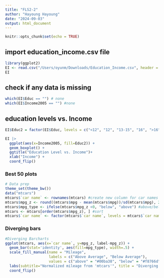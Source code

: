 ---
title: "FLS2-2"
author: "Hayoung Hayoung"
date: "2024-09-03"
output: html_document
---

```{r setup, include=FALSE}
knitr::opts_chunk$set(echo = TRUE)
```

## import education_income.csv file
```{r}
library(ggplot2)
EI <- read.csv("/Users/oyunm/Downloads/Education_Income.csv", header = TRUE)
EI

```

## check if any data is missing
```{r}
which(EI$Educ == "") # none
which(EI$Income2005 == "") #none
```

## education levels vs. Income
```{r}
EI$Educ2 = factor(EI$Educ, levels = c("<12", "12", "13-15", "16", ">16"))

EI |>
  ggplot(aes(x=Income2005, fill=Educ2)) +
  geom_boxplot() +
  ggtitle("Education Level vs. Income")+
  xlab("Income") +
  coord_flip()

```

### Best 50 plots
```{r}
# Data prep
theme_set(theme_bw())
data("mtcars")
mtcars$`car name` <- rownames(mtcars) #create new column for car names
mtcars$mpg_z <- round((mtcars$mpg - mean(mtcars$mpg))/sd(mtcars$mpg), 2) #compute normalized mpg
mtcars$mpg_type <- ifelse(mtcars$mpg_z <0, "below", "above") #above/below avg flag
mtcars <- mtcars[order(mtcars$mpg_z), ] #sort
mtcars$`car name` <- factor(mtcars$`car name`, levels = mtcars$`car name`) #conver to factor to retain sorted order in plot.
```

### Diverging bars
```{r}
#Diverging Barcharts
ggplot(mtcars, aes(x=`car name`, y=mpg_z, label-mpg_z)) + 
  geom_bar(stat='identity', aes(fill=mpg_type), width=.5) +
  scale_fill_manual(name = "Mileage",
                    labels = c("Above Average", "Below Average"),
                    values = c("above" = "#00ba38", "below" = "#f8766d")) +
  labs(subtitle="Normalized mileage from 'mtcars'", title = "Diverging Bars") +
  coord_flip()
```
